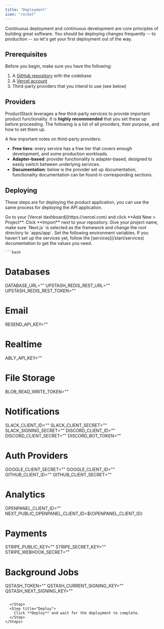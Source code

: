 ```yaml
---
title: "Deployment"
icon: "rocket"
---
```



Continuous deployment and continuous development are core principles of building great software.
You should be deploying changes frequently -- to production -- so let's get your first
deployment out of the way.

## Prerequisites

Before you begin, make sure you have the following:

1. A [GitHub repository](https://github.com/new) with the codebase
2. A [Vercel account](https://vercel.com)
3. Third-party providers that you intend to use (see below)

## Providers

ProductStack leverages a few third-party services to provide important product functionality. 
It is **highly recommended** that you set these up before proceeding. The following is 
a list of all providers, their purpose, and how to set them up.

A few important notes on third-party providers:

- **Free tiers**: every service has a free tier that covers enough development, and some production workloads.
- **Adapter-based**: provider functionality is adapter-based, designed to easily switch between underlying services.
- **Documentation**: below is the provider set up documentation, functionality documentation can be found in corresponding sections.

<AccordionGroup>
  <Accordion title="Vercel (deployment, uploads)">
    <Vercel />
  </Accordion>
  <Accordion title="Neon (database)">
    <Neon />
  </Accordion>
  <Accordion title="Upstash (kv, rate-limiting, queue)">
    <Upstash />
  </Accordion>
  <Accordion title="Resend (email)">
    <Resend />
  </Accordion>
  <Accordion title="Ably (realtime)">
    <Ably />
  </Accordion>
    <Accordion title="Stripe (payments)">
    <Stripe />
  </Accordion>
    <Accordion title="OpenPanel (analytics)">
    <OpenPanel />
  </Accordion>
  <Accordion title="Google (authentication)">
    <Google />
  </Accordion>
  <Accordion title="GitHub (authentication)">
    <GitHub />
  </Accordion>
  <Accordion title="Discord (notifications)">
    <Discord />
  </Accordion>
  <Accordion title="Slack (notifications)">
    <Slack />
  </Accordion>
</AccordionGroup>


## Deploying

These steps are for deploying the product application, you can use the same process for deploying the API application.

<Steps>
  <Step title="Create Vercel Project">
    Go to your [Vercel dashboard](https://vercel.com) and click **Add New >
    Project**. Click **Import** next to your repository.
  </Step>
  <Step title="Configure Project">
    Give your project name, make sure `Next.js` is selected as the framework
    and change the root directory to `apps/app`.
  </Step>
  <Step title="Environment Variables">
    Set the following environment variables. If you haven't set up the services
    yet, follow the [services](/start/services) documentation to get
    the values you need.

    ```bash
# Databases
DATABASE_URL=""
UPSTASH_REDIS_REST_URL=""
UPSTASH_REDIS_REST_TOKEN=""

# Email
RESEND_API_KEY=""

# Realtime
ABLY_API_KEY=""

# File Storage
BLOB_READ_WRITE_TOKEN=""

# Notifications
SLACK_CLIENT_ID=""
SLACK_CLIENT_SECRET=""
SLACK_SIGNING_SECRET=""
DISCORD_CLIENT_ID=""
DISCORD_CLIENT_SECRET=""
DISCORD_BOT_TOKEN=""

# Auth Providers
GOOGLE_CLIENT_SECRET=""
GOOGLE_CLIENT_ID=""
GITHUB_CLIENT_ID=""
GITHUB_CLIENT_SECRET=""

# Analytics
OPENPANEL_CLIENT_ID=""
NEXT_PUBLIC_OPENPANEL_CLIENT_ID=${OPENPANEL_CLIENT_ID}

# Payments
STRIPE_PUBLIC_KEY=""
STRIPE_SECRET_KEY=""
STRIPE_WEBHOOK_SECRET=""

# Background Jobs
QSTASH_TOKEN=""
QSTASH_CURRENT_SIGNING_KEY=""
QSTASH_NEXT_SIGNING_KEY=""
```

  </Step>
  <Step title="Deploy">
    Click **Deploy** and wait for the deployment to complete.
  </Step>
</Steps>
